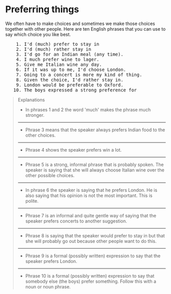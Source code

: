 # Preferring things

We often have to make choices and sometimes we make those choices together with other people. Here are ten English phrases that you can use to say which choice you like best.

<pre className="text-xl font-semibold font-sans leading-3">
    1. I'd (much) prefer to stay in
    2. I'd (much) rather stay in
    3. I'd go for an Indian meal (any time).
    4. I much prefer wine to lager.
    5. Give me Italian wine any day.
    6. If it was up to me, I'd choose London.
    7. Going to a concert is more my kind of thing.
    8. Given the choice, I'd rather stay in.
    9. London would be preferable to Oxford.
   10. The boys expressed a strong preference for
</pre>

> Explanations
>
> - In phrases 1 and 2 the word 'much' makes the phrase much stronger.
>
> ---
>
> - Phrase 3 means that the speaker always prefers Indian food to the other choices.
>
> ---
>
> - Phrase 4 shows the speaker prefers win a lot.
>
> ---
>
> - Phrase 5 is a strong, informal phrase that is probably spoken. The speaker is saying that she will always choose Italian wine over the other possible choices.
>
> ---
>
> - In phrase 6 the speaker is saying that he prefers London. He is also saying that his opinion is not the most important. This is polite.
>
> ---
>
> - Phrase 7 is an informal and quite gentle way of saying that the speaker prefers concerts to another suggestion.
>
> ---
>
> - Phrase 8 is saying that the speaker would prefer to stay in but that she will probably go out because other people want to do this.
>
> ---
>
> - Phrase 9 is a formal (possibly written) expression to say that the speaker prefers London.
>
> ---
>
> - Phrase 10 is a formal (possibly written) expression to say that somebody else (the boys) prefer something. Follow this with a noun or noun phrase.
